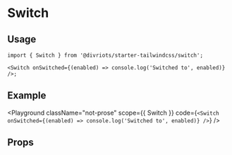 
# Switch

<Description of={Switch} />

## Usage

```tsx
import { Switch } from '@divriots/starter-tailwindcss/switch';

<Switch onSwitched={(enabled) => console.log('Switched to', enabled)} />;
```

## Example

<Playground
  className="not-prose"
  scope={{ Switch }}
  code={`
<Switch onSwitched={(enabled) => console.log('Switched to', enabled)} />
  `}
/>

## Props

<Props of={Switch} />
